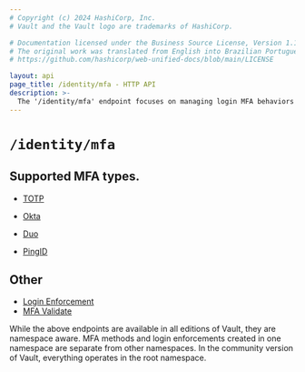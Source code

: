 ```yaml
---
# Copyright (c) 2024 HashiCorp, Inc.
# Vault and the Vault logo are trademarks of HashiCorp.

# Documentation licensed under the Business Source License, Version 1.1.
# The original work was translated from English into Brazilian Portuguese.
# https://github.com/hashicorp/web-unified-docs/blob/main/LICENSE

layout: api
page_title: /identity/mfa - HTTP API
description: >-
  The '/identity/mfa' endpoint focuses on managing login MFA behaviors in Vault.
---
```


# `/identity/mfa`

## Supported MFA types.

- [TOTP](/vault/api-docs/secret/identity/mfa/totp)

- [Okta](/vault/api-docs/secret/identity/mfa/okta)

- [Duo](/vault/api-docs/secret/identity/mfa/duo)

- [PingID](/vault/api-docs/secret/identity/mfa/pingid)

## Other

- [Login Enforcement](/vault/api-docs/secret/identity/mfa/login-enforcement)
- [MFA Validate](/vault/api-docs/system/mfa/validate)

While the above endpoints are available in all editions of Vault,
they are namespace aware. MFA methods and login enforcements created in one namespace are separate from other
namespaces. In the community version of Vault, everything operates in the root namespace.
